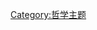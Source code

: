 {{Portal:box-header | title={{{1}}}
|editpage={{{2}}}
|border=#CCB38C           <!-- 欄位邊框的顏色 -->
|titleforeground=#4D3900  <!-- 欄位標題文字的顏色 -->
|titlebackground=#CCB38C  <!-- 欄位標題的底色 -->
|background=#ffffff       <!-- 欄位的底色 -->
|foreground=#4D3900}}     <!-- 文字的顏色 -->

[[Category:哲学主题|Category:哲学主题]]